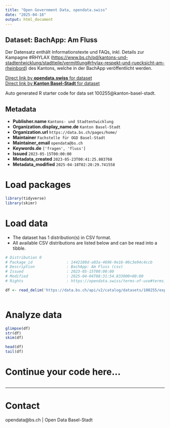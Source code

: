```yaml
---
title: "Open Government Data, opendata.swiss"
date: "2025-04-18"
output: html_document
---
```


## Dataset: BachApp: Am Fluss

Der Datensatz enthält Informationstexte und FAQs, inkl. Details zur Kampagne #RHYLAX ([https://www.bs.ch/pd/kantons-und-stadtentwicklung/stadtteile/vermittlung#rhylax-respekt-und-ruecksicht-am-rheinbord](https://www.bs.ch/pd/kantons-und-stadtentwicklung/stadtteile/vermittlung#rhylax-respekt-und-ruecksicht-am-rheinbord)) des Kantons, welche in der BachApp veröffentlicht werden. 

[Direct link by **opendata.swiss** for dataset](https://opendata.swiss/de/dataset/bachapp-am-fluss)<br>
[Direct link by **Kanton Basel-Stadt** for dataset](https://data.bs.ch/explore/dataset/100255/)

Auto generated R starter code for data set 100255@kanton-basel-stadt.

## Metadata

- **Publisher.name** `Kantons- und Stadtentwicklung`
- **Organization.display_name.de** `Kanton Basel-Stadt`
- **Organization.url** `https://data.bs.ch/pages/home/`
- **Maintainer** `Fachstelle für OGD Basel-Stadt`
- **Maintainer_email** `opendata@bs.ch`
- **Keywords.de** `['fragen', 'fluss']`
- **Issued** `2023-05-15T00:00:00`
- **Metadata_created** `2023-05-23T00:41:25.803768`
- **Metadata_modified** `2025-04-18T02:20:29.741558`


# Load packages

```r

library(tidyverse)
library(skimr)

```

# Load data

-   The dataset has 1 distribution(s) in CSV format.
-   All available CSV distributions are listed below and can be read into a tibble.

```r

# Distribution 0
# Package_id               : 1442180d-a03a-4696-9e16-06c3e94c4ccb
# Description              : BachApp: Am Fluss (csv)
# Issued                   : 2023-05-15T00:00:00
# Modified                 : 2025-04-04T08:31:54.833000+00:00
# Rights                   : https://opendata.swiss/terms-of-use#terms_by

df <- read_delim('https://data.bs.ch/api/v2/catalog/datasets/100255/exports/csv?use_labels=true')



```

# Analyze data

```r

glimpse(df)
str(df)
skim(df)

head(df)
tail(df)

```

# Continue your code here...

```r

```

------------------------------------------------------------------------

# Contact

opendata@bs.ch | Open Data Basel-Stadt
